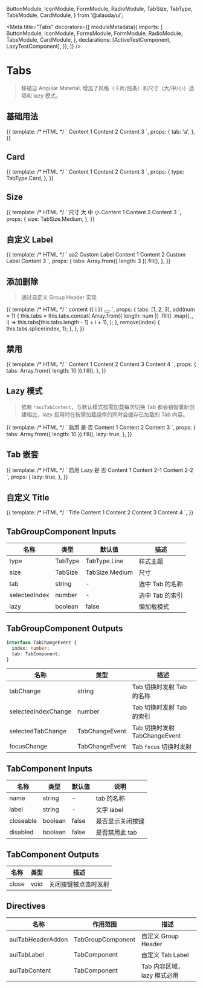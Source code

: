 

  ButtonModule,
  IconModule,
  FormModule,
  RadioModule,
  TabSize,
  TabType,
  TabsModule,
  CardModule,
} from '@alauda/ui';

<Meta
  title="Tabs"
  decorators={[
    moduleMetadata({
      imports: [
        ButtonModule,
        IconModule,
        FormsModule,
        FormModule,
        RadioModule,
        TabsModule,
        CardModule,
      ],
      declarations: [ActiveTestComponent, LazyTestComponent],
    }),
  ]}
/>

# Tabs

> 移植自 Angular Material, 增加了风格（卡片/线条）和尺寸（大/中/小）选项和 lazy 模式。

## 基础用法

<Canvas>
  <Story
    name="Basic"
    height="100px"
  >
    {{
      template: /* HTML */ `
        <aui-tab-group [(tab)]="tab">
          <aui-tab
            name="a"
            label="Tab 0"
          >
            <aui-card> Content 1</aui-card>
          </aui-tab>
          <aui-tab
            name="b"
            label="Tab 1"
          >
            <aui-card> Content 2</aui-card>
          </aui-tab>
          <aui-tab
            name="c"
            label="Tab 2"
          >
            <aui-card> Content 3</aui-card>
          </aui-tab>
        </aui-tab-group>
      `,
      props: {
        tab: 'a',
      },
    }}
  </Story>
</Canvas>

## Card

<Canvas>
  <Story
    name="Card"
    height="200px"
  >
    {{
      template: /* HTML */ `
        <aui-tab-group [type]="type">
          <aui-tab label="Tab 0"><aui-card> Content 1 </aui-card></aui-tab>
          <aui-tab label="Tab 1"><aui-card> Content 2 </aui-card></aui-tab>
          <aui-tab label="Tab 2"><aui-card> Content 3 </aui-card></aui-tab>
        </aui-tab-group>
      `,
      props: {
        type: TabType.Card,
      },
    }}
  </Story>
</Canvas>

## Size

<Canvas>
  <Story
    name="Size"
    height="200px"
  >
    {{
      template: /* HTML */ `
        <aui-form-item>
          <label auiFormItemLabel>尺寸</label>
          <aui-radio-group
            auiFormItemControl
            [(ngModel)]="size"
            [plain]="false"
          >
            <aui-radio-button value="large">大</aui-radio-button>
            <aui-radio-button value="medium">中</aui-radio-button>
            <aui-radio-button value="small">小</aui-radio-button>
          </aui-radio-group>
        </aui-form-item>
        <aui-tab-group [size]="size">
          <aui-tab label="Tab 0"><aui-card> Content 1 </aui-card></aui-tab>
          <aui-tab label="Tab 1"><aui-card> Content 2 </aui-card></aui-tab>
          <aui-tab label="Tab 2"><aui-card> Content 3 </aui-card></aui-tab>
        </aui-tab-group>
      `,
      props: {
        size: TabSize.Medium,
      },
    }}
  </Story>
</Canvas>

## 自定义 Label

<Canvas>
  <Story
    name="CustomLabel"
    height="200px"
  >
    {{
      template: /* HTML */ `<aui-tab-group>
        <ng-container *auiTabTitle>aa2</ng-container>
        <aui-tab>
          <ng-container *auiTabLabel>
            <aui-icon icon="sun"></aui-icon>
            Custom Label
          </ng-container>
          <aui-card> Content 1 </aui-card>
        </aui-tab>
        <aui-tab label="Tab 1"><aui-card>Content 2</aui-card></aui-tab>
        <aui-tab>
          <ng-container *auiTabLabel>
            <aui-icon icon="moon"></aui-icon>
            Custom Label
          </ng-container>
          <aui-card> Content 3 </aui-card>
        </aui-tab>
      </aui-tab-group>`,
      props: {
        tabs: Array.from({ length: 3 }).fill(),
      },
    }}
  </Story>
</Canvas>

## 添加删除

> 通过自定义 Group Header 实现

<Canvas>
  <Story
    name="Editable"
    height="100px"
  >
    {{
      template: /* HTML */ `
        <aui-tab-group>
          <aui-tab
            *ngFor="let tab of tabs; index as i; count as len"
            [closeable]="len > 1"
            [label]="'tab' + tab"
            (close)="remove(i)"
          >
            <aui-card> content {{ i }} </aui-card>
          </aui-tab>
          <button
            *auiTabHeaderAddon
            aui-button="primary"
            (click)="add()"
            size="small"
            [square]="true"
          >
            <aui-icon icon="plus"></aui-icon>
          </button>
        </aui-tab-group>
      `,
      props: {
        tabs: [1, 2, 3],
        add(num = 1) {
          this.tabs = this.tabs.concat(
            Array.from({ length: num })
              .fill()
              .map((_, i) => this.tabs[this.tabs.length - 1] + i + 1),
          );
        },
        remove(index) {
          this.tabs.splice(index, 1);
        },
      },
    }}
  </Story>
</Canvas>

## 禁用

<Canvas>
  <Story
    name="Disabled"
    height="100px"
  >
    {{
      template: /* HTML */ `
        <aui-tab-group>
          <aui-tab label="Tab 0"> <aui-card> Content 1 </aui-card> </aui-tab>
          <aui-tab
            label="Tab 1"
            [disabled]="true"
            ><aui-card> Content 2 </aui-card></aui-tab
          >
          <aui-tab label="Tab 2"><aui-card> Content 3 </aui-card></aui-tab>
          <aui-tab
            label="Tab 3"
            [disabled]="true"
            ><aui-card> Content 4 </aui-card></aui-tab
          >
        </aui-tab-group>
      `,
      props: {
        tabs: Array.from({ length: 10 }).fill(),
      },
    }}
  </Story>
</Canvas>

## Lazy 模式

> 依赖 `*auiTabContent`，与默认模式按需加载每次切换 Tab 都会销毁重新创建相比，lazy 启用时在按需加载组件的同时会缓存已加载的 Tab 内容。

<Canvas>
  <Story
    name="Lazy"
    height="150px"
  >
    {{
      template: /* HTML */ `
        <aui-form-item>
          <label auiFormItemLabel>启用</label>
          <aui-radio-group
            auiFormItemControl
            [(ngModel)]="lazy"
            [plain]="false"
          >
            <aui-radio-button [value]="true">是</aui-radio-button>
            <aui-radio-button [value]="false">否</aui-radio-button>
          </aui-radio-group>
        </aui-form-item>
        <aui-tab-group [lazy]="lazy">
          <aui-tab label="Tab 1">
            <tabs-lazy-test *auiTabContent
              ><aui-card> Content 1 </aui-card></tabs-lazy-test
            >
          </aui-tab>
          <aui-tab label="Tab 2">
            <tabs-lazy-test *auiTabContent
              ><aui-card> Content 2 </aui-card></tabs-lazy-test
            >
          </aui-tab>
          <aui-tab label="Tab 3">
            <tabs-lazy-test *auiTabContent
              ><aui-card> Content 3 </aui-card></tabs-lazy-test
            >
          </aui-tab>
        </aui-tab-group>
      `,
      props: {
        tabs: Array.from({ length: 10 }).fill(),
        lazy: true,
      },
    }}
  </Story>
</Canvas>

## Tab 嵌套

<Canvas>
  <Story
    name="Nest"
    height="100px"
  >
    {{
      template: /* HTML */ ` <aui-form-item>
          <label auiFormItemLabel>启用 Lazy</label>
          <aui-radio-group
            auiFormItemControl
            [(ngModel)]="lazy"
            [plain]="false"
          >
            <aui-radio-button [value]="true">是</aui-radio-button>
            <aui-radio-button [value]="false">否</aui-radio-button>
          </aui-radio-group>
        </aui-form-item>
        <aui-tab-group [lazy]="lazy">
          <aui-tab label="Tab 1">
            <tabs-active-test *auiTabContent
              ><aui-card>Content 1</aui-card></tabs-active-test
            >
          </aui-tab>
          <aui-tab label="Tab 2">
            <tabs-active-test *auiTabContent>
              <aui-tab-group [lazy]="true">
                <aui-tab label="Tab 2-1">
                  <tabs-active-test *auiTabContent>
                    <aui-card> Content 2-1 </aui-card>
                  </tabs-active-test>
                </aui-tab>
                <aui-tab label="Tab 2-2">
                  <tabs-active-test *auiTabContent>
                    <aui-card> Content 2-2 </aui-card>
                  </tabs-active-test>
                </aui-tab>
              </aui-tab-group>
            </tabs-active-test>
          </aui-tab>
        </aui-tab-group>`,
      props: {
        lazy: true,
      },
    }}
  </Story>
</Canvas>

## 自定义 Title

<Canvas>
  <Story
    name="Title"
    height="100px"
  >
    {{
      template: /* HTML */ `
        <aui-tab-group size="large">
          <ng-container *auiTabTitle>Title</ng-container>
          <aui-tab label="Tab 0"> <aui-card> Content 1 </aui-card> </aui-tab>
          <aui-tab label="Tab 1"><aui-card> Content 2 </aui-card></aui-tab>
          <aui-tab label="Tab 2"><aui-card> Content 3 </aui-card></aui-tab>
          <aui-tab label="Tab 3"><aui-card> Content 4 </aui-card></aui-tab>
        </aui-tab-group>
      `,
    }}
  </Story>
</Canvas>

## TabGroupComponent Inputs

| 名称          | 类型    | 默认值         | 描述            |
| ------------- | ------- | -------------- | --------------- |
| type          | TabType | TabType.Line   | 样式主题        |
| size          | TabSize | TabSize.Medium | 尺寸            |
| tab           | string  | -              | 选中 Tab 的名称 |
| selectedIndex | number  | -              | 选中 Tab 的索引 |
| lazy          | boolean | false          | 懒加载模式      |

## TabGroupComponent Outputs

```ts
interface TabChangeEvent {
  index: number;
  tab: TabComponent;
}
```

| 名称                | 类型           | 描述                          |
| ------------------- | -------------- | ----------------------------- |
| tabChange           | string         | Tab 切换时发射 Tab 的名称     |
| selectedIndexChange | number         | Tab 切换时发射 Tab 的索引     |
| selectedTabChange   | TabChangeEvent | Tab 切换时发射 TabChangeEvent |
| focusChange         | TabChangeEvent | Tab `focus` 切换时发射        |

## TabComponent Inputs

| 名称      | 类型    | 默认值 | 说明             |
| --------- | ------- | ------ | ---------------- |
| name      | string  | -      | tab 的名称       |
| label     | string  | -      | 文字 label       |
| closeable | boolean | false  | 是否显示关闭按键 |
| disabled  | boolean | false  | 是否禁用此 tab   |

## TabComponent Outputs

| 名称  | 类型 | 描述                 |
| ----- | ---- | -------------------- |
| close | void | 关闭按键被点击时发射 |

## Directives

| 名称              | 作用范围          | 描述                        |
| ----------------- | ----------------- | --------------------------- |
| auiTabHeaderAddon | TabGroupComponent | 自定义 Group Header         |
| auiTabLabel       | TabComponent      | 自定义 Tab Label            |
| auiTabContent     | TabComponent      | Tab 内容区域，lazy 模式必用 |
